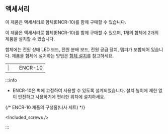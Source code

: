 ## 액세서리

<Include product='corestation_40'>

이 제품은 액세서리로 함체(ENCR-10)를 함께 구매할 수 있습니다.

</Include>

<Include product='inputmodule,outputmodule'>

이 제품은 액세서리로 함체(ENCR-10)를 함께 구매할 수 있으며, 1개의 함체에 2개의 제품을 설치할 수 있습니다.

</Include>

함체에는 전원 상태 LED 보드, 전원 분배 보드, 전원 공급 장치, 탬퍼가 포함되어 있습니다. 제품을 함체에 설치하는 방법은 [함체 설치](installation#install-enclosure)를 참고하세요.

<Table className='component'>
<Tbody>
<Row className='center white'>

<Td><Image src='/img/device/component-encr10.svg' width='20%' className='none' alone /></Td>

</Row>
<Row className='center'>

<Td>ENCR-10</Td>

</Row>
</Tbody>
</Table>

:::info

* ENCR-10은 벽에 고정하여 사용할 수 있도록 설계되었습니다. 설치 높이에 제한 없이 안전하고 사용하기에 편리한 위치에 설치하세요.

{/* ENCR-10 제품의 구성품(나사 세트) */}

<Included_screws />

:::